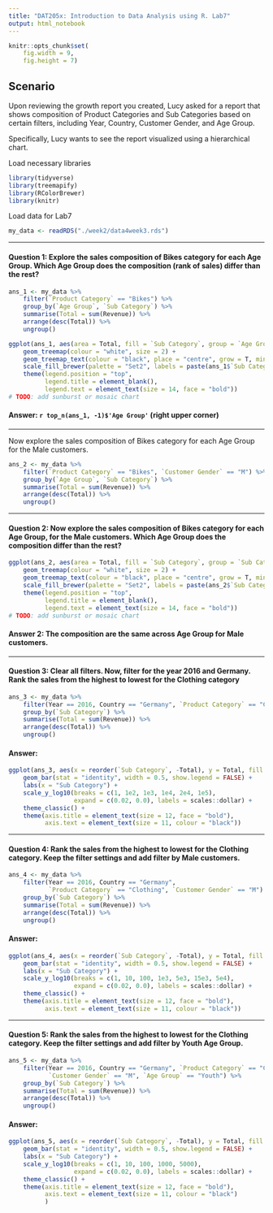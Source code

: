 ```yaml
---
title: "DAT205x: Introduction to Data Analysis using R. Lab7"
output: html_notebook
---
```


```r
knitr::opts_chunk$set(
    fig.width = 9,
    fig.height = 7)
```

## Scenario

Upon reviewing the growth report you created, Lucy asked for a report that shows composition of Product Categories and Sub Categories based on certain filters, including Year, Country, Customer Gender, and Age Group.

Specifically, Lucy wants to see the report visualized using a hierarchical chart.

Load necessary libraries
```r
library(tidyverse)
library(treemapify)
library(RColorBrewer)
library(knitr)
```
Load data for Lab7
```r
my_data <- readRDS("./week2/data4week3.rds")
```

---

#### **Question 1:** Explore the sales composition of Bikes category for each Age Group. Which Age Group does the composition (rank of sales) differ than the rest?

```r
ans_1 <- my_data %>%
    filter(`Product Category` == "Bikes") %>%
    group_by(`Age Group`, `Sub Category`) %>%
    summarise(Total = sum(Revenue)) %>%
    arrange(desc(Total)) %>% 
    ungroup() 
```
```r
ggplot(ans_1, aes(area = Total, fill = `Sub Category`, group = `Age Group`, label = `Age Group` )) +
    geom_treemap(colour = "white", size = 2) +
    geom_treemap_text(colour = "black", place = "centre", grow = T, min.size = 3) +
    scale_fill_brewer(palette = "Set2", labels = paste(ans_1$`Sub Category`, '\t')) +
    theme(legend.position = "top",
          legend.title = element_blank(),
          legend.text = element_text(size = 14, face = "bold"))
# TODO: add sunburst or mosaic chart
```

#### **Answer:** `r top_n(ans_1, -1)$'Age Group'` (right upper corner)

---

Now explore the sales composition of Bikes category for each Age Group for the Male customers.
```r
ans_2 <- my_data %>%
    filter(`Product Category` == "Bikes", `Customer Gender` == "M") %>%
    group_by(`Age Group`, `Sub Category`) %>%
    summarise(Total = sum(Revenue)) %>%
    arrange(desc(Total)) %>% 
    ungroup()
```

---

#### **Question 2:** Now explore the sales composition of Bikes category for each Age Group, for the Male customers. Which Age Group does the composition differ than the rest?
```r
ggplot(ans_2, aes(area = Total, fill = `Sub Category`, group = `Sub Category`, label = `Age Group` )) +
    geom_treemap(colour = "white", size = 2) +
    geom_treemap_text(colour = "black", place = "centre", grow = T, min.size = 3) +
    scale_fill_brewer(palette = "Set2", labels = paste(ans_2$`Sub Category`, '\t')) +
    theme(legend.position = "top",
          legend.title = element_blank(),
          legend.text = element_text(size = 14, face = "bold"))
# TODO: add sunburst or mosaic chart
```

#### **Answer 2:** The composition are the same across Age Group for Male customers.

---

#### **Question 3:** Clear all filters. Now, filter for the year 2016 and Germany. Rank the sales from the highest to lowest for the Clothing category
```r
ans_3 <- my_data %>%
    filter(Year == 2016, Country == "Germany", `Product Category` == "Clothing") %>%
    group_by(`Sub Category`) %>%
    summarise(Total = sum(Revenue)) %>%
    arrange(desc(Total)) %>% 
    ungroup()
```

#### **Answer:**
```r
ggplot(ans_3, aes(x = reorder(`Sub Category`, -Total), y = Total, fill = `Sub Category`)) +
    geom_bar(stat = "identity", width = 0.5, show.legend = FALSE) +
    labs(x = "Sub Category") +
    scale_y_log10(breaks = c(1, 1e2, 1e3, 1e4, 2e4, 1e5),
                  expand = c(0.02, 0.0), labels = scales::dollar) +
    theme_classic() +
    theme(axis.title = element_text(size = 12, face = "bold"),
          axis.text = element_text(size = 11, colour = "black"))
```

---

#### **Question 4:** Rank the sales from the highest to lowest for the Clothing category. Keep the filter settings and add filter by Male customers.

```r
ans_4 <- my_data %>%
    filter(Year == 2016, Country == "Germany",
           `Product Category` == "Clothing", `Customer Gender` == "M") %>%
    group_by(`Sub Category`) %>%
    summarise(Total = sum(Revenue)) %>%
    arrange(desc(Total)) %>% 
    ungroup()
```

#### **Answer:**

```r
ggplot(ans_4, aes(x = reorder(`Sub Category`, -Total), y = Total, fill = `Sub Category`)) +
    geom_bar(stat = "identity", width = 0.5, show.legend = FALSE) +
    labs(x = "Sub Category") +
    scale_y_log10(breaks = c(1, 10, 100, 1e3, 5e3, 15e3, 5e4),
                  expand = c(0.02, 0.0), labels = scales::dollar) +
    theme_classic() +
    theme(axis.title = element_text(size = 12, face = "bold"),
          axis.text = element_text(size = 11, colour = "black"))
```

---

#### **Question 5:** Rank the sales from the highest to lowest for the Clothing category. Keep the filter settings and add filter by Youth Age Group.

```r
ans_5 <- my_data %>%
    filter(Year == 2016, Country == "Germany", `Product Category` == "Clothing",
           `Customer Gender` == "M", `Age Group` == "Youth") %>%
    group_by(`Sub Category`) %>%
    summarise(Total = sum(Revenue)) %>%
    arrange(desc(Total)) %>% 
    ungroup()
```

#### **Answer:**

```r
ggplot(ans_5, aes(x = reorder(`Sub Category`, -Total), y = Total, fill = `Sub Category`)) +
    geom_bar(stat = "identity", width = 0.5, show.legend = FALSE) +
    labs(x = "Sub Category") +
    scale_y_log10(breaks = c(1, 10, 100, 1000, 5000),
                  expand = c(0.02, 0.0), labels = scales::dollar) +
    theme_classic() +
    theme(axis.title = element_text(size = 12, face = "bold"),
          axis.text = element_text(size = 11, colour = "black")
          )
```